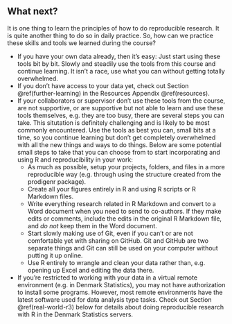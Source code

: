 ## What next?

It is one thing to learn the principles of how to do reproducible
research. It is quite another thing to do so in daily practice. So, how
can we practice these skills and tools we learned during the course?

-   If you have your own data already, then it's easy: Just start using
    these tools bit by bit. Slowly and steadily use the tools from this
    course and continue learning. It isn't a race, use what you can
    without getting totally overwhelmed.
-   If you don't have access to your data yet, check out Section
    \@ref(further-learning) in the Resources Appendix \@ref(resources).
-   If your collaborators or supervisor don't use these tools from the
    course, are not supportive, or are supportive but not able to learn
    and use these tools themselves, e.g. they are too busy, there are
    several steps you can take. This situtation is definitely
    challenging and is likely to be most commonly encountered. Use the
    tools as best you can, small bits at a time, so you continue
    learning but don't get completely overwhelmed with all the new
    things and ways to do things. Below are some potential small steps
    to take that you can choose from to start incorporating and using R
    and reproducibility in your work:
    -   As much as possible, setup your projects, folders, and files in
        a more reproducible way (e.g. through using the structure
        created from the prodigenr package).
    -   Create all your figures entirely in R and using R scripts or R
        Markdown files.
    -   Write everything research related in R Markdown and convert to a
        Word document when you need to send to co-authors. If they make
        edits or comments, include the edits in the original R Markdown
        file, and *do not* keep them in the Word document.
    -   Start slowly making use of Git, even if you can't or are not
        comfortable yet with sharing on GitHub. Git and GitHub are two
        separate things and Git can still be used on your computer
        without putting it up online.
    -   Use R entirely to wrangle and clean your data rather than, e.g.
        opening up Excel and editing the data there.
-   If you're restricted to working with your data in a virtual remote
    environment (e.g. in Denmark Statistics), you may not have
    authorization to install some programs. However, most remote
    environments have the latest software used for data analysis type
    tasks. Check out Section \@ref(real-world-r3) below for details
    about doing reproducible research with R in the Denmark Statistics
    servers.

